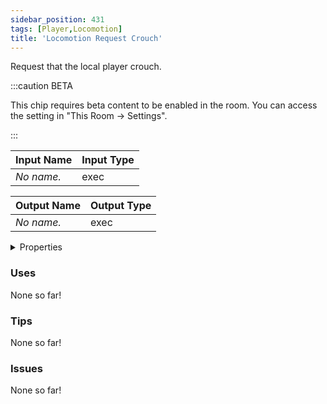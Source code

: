 ```yaml
---
sidebar_position: 431
tags: [Player,Locomotion]
title: 'Locomotion Request Crouch'
---
```


Request that the local player crouch.

:::caution BETA

This chip requires beta content to be enabled in the room. You can access the setting in "This Room -> Settings".

:::


<EsbSvg />

| Input Name | Input Type |
|-----------|-----------|
| *No name.* | exec |

| Output Name | Output Type |
|-----------|-----------|
| *No name.* | exec |


<details>
  <summary>Properties</summary>
  <div>
    <div>
    <table>
      <thead>
        <tr>
          <th>Is beta required?</th>
          <th>✅</th>
        </tr>
        <tr>
          <th>Is this chip a trolling risk?</th>
          <th>✅</th>
        </tr>
        <tr>
          <th>Is this chip a role assignment risk?</th>
          <th>❌</th>
        </tr>
        <tr>
          <th>Chip UUID</th>
          <th>668d3245-34e3-4619-9881-eb8b49d2d638</th>
        </tr>
      </thead>
    </table>
    </div>
  </div>
</details>

### Uses

None so far!

### Tips

None so far!

### Issues

None so far!